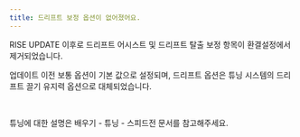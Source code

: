 ```yaml
---
title: 드리프트 보정 옵션이 없어졌어요.
---
```


<Link href="https://kartdrift.nexon.com/kartdrift/ko/news/update/view?threadId=2499132#%ED%99%98%EA%B2%BD%EC%84%A4%EC%A0%95" target="_blank">RISE UPDATE</Link> 이후로 드리프트 어시스트 및 드리프트 탈출 보정 항목이 환결설정에서 제거되었습니다.

업데이트 이전 보통 옵션이 기본 값으로 설정되며, 드리프트 옵션은 튜닝 시스템의 드리프트 끌기 유지력 옵션으로 대체되었습니다.

<br/>

튜닝에 대한 설명은 <Link href="/docs/learn/tuning/speed" type="component">배우기 - 튜닝 - 스피드전</Link> 문서를 참고해주세요.